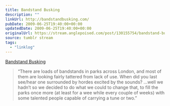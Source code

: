 ```yaml
---
title: Bandstand Busking
description: ""
linkUrl: http://bandstandbusking.com/
pubDate: 2009-06-25T19:40:00+00:00
updatedDate: 2009-06-25T19:40:00+00:00
originalUrl: https://stream.anglepoised.com/post/130155754/bandstand-busking
source: tumblr stream
tags:
  - "linklog"
---
```


[Bandstand Busking][1]

> &ldquo;There are loads of bandstands in parks across London, and most of them are looking fairly tattered from lack of use. When did you last see/hear one surrounded by hordes excited by the sounds? &hellip;well we hadn&rsquo;t so we decided to do what we could to change that, to fill the parks once more (at least for a wee while every couple of weeks) with some talented people capable of carrying a tune or two.&rdquo;

[1]: http://bandstandbusking.com/
